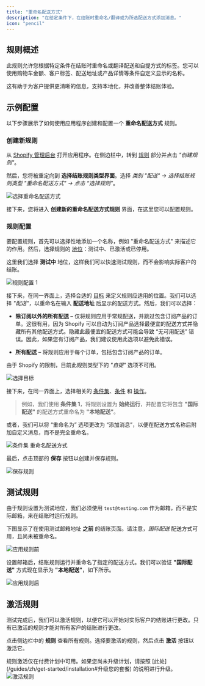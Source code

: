 ```yaml
---
title: "重命名配送方式"
description: "在给定条件下，在结账时重命名/翻译或为所选配送方式添加消息。"
icon: "pencil"
---
```


## 规则概述

此规则允许您根据特定条件在结账时重命名或翻译配送和自提方式的标签。您可以使用购物车金额、客户标签、配送地址或产品详情等条件自定义显示的名称。

这有助于为客户提供更清晰的信息，支持本地化，并改善整体结账体验。

## 示例配置

以下步骤展示了如何使用应用程序创建和配置一个 **重命名配送方式** 规则。

### 创建新规则

从 [Shopify 管理后台](/guides/zh/get-started/installation#前往应用) 打开应用程序。在侧边栏中，转到 [规则](/guides/zh/get-started/quickstart#创建示例规则) 部分并点击 _"创建规则"_。

然后，您将被重定向到 **选择结账规则类型界面**。选择 _类别 "配送" → 选择结账规则类型 "重命名配送方式" → 点击 “选择规则”_。

<img
  src="/images/essentials/shipping/select-rename-shipping-methods.webp"
  alt="选择重命名配送方式"
/>

接下来，您将进入 **创建新的重命名配送方式规则** 界面，在这里您可以配置规则。

### 规则配置

要配置规则，首先可以选择性地添加一个名称，例如 "重命名配送方式" 来描述它的作用。然后，选择规则的 [地位](/guides/zh/get-started/concepts#地位)：测试中、已激活或已停用。

这里我们选择 **测试中** 地位，这样我们可以快速测试规则，而不会影响实际客户的结账。

<img
  src="/images/essentials/shipping/rule-configure-1-rename-shipping-methods.webp"
  alt="规则配置 1"
/>

接下来，在同一界面上，选择合适的 [目标](/guides/zh/get-started/concepts#目标) 来定义规则应适用的位置。我们可以选择 _"配送"_，以重命名在输入 **配送地址** 后显示的配送方式。然后，我们可以选择：

- **除订阅以外的所有配送** – 仅将规则应用于常规配送，并跳过包含订阅产品的订单。这很有用，因为 Shopify 可以自动为订阅产品选择最便宜的配送方式并隐藏所有其他配送方式。隐藏此最便宜的配送方式可能会导致 “无可用配送” 错误。因此，如果您有订阅产品，我们建议使用此选项以避免此错误。

- **所有配送** – 将规则应用于每个订单，包括包含订阅产品的订单。

由于 Shopify 的限制，目前此规则类型下的 _"自提"_ 选项不可用。

<img
  src="/images/essentials/shipping/select-target-2.webp"
  alt="选择目标"
/>

接下来，在同一界面上，选择相关的 [条件集](/guides/zh/get-started/concepts#条件集)、[条件](/guides/zh/get-started/concepts#条件) 和 [操作](/guides/zh/get-started/concepts#动作（“做什么”）)。

> 例如，我们使用 **条件集 1**，将规则设置为 **始终运行**，并配置它将包含 **"国际配送"** 的配送方式重命名为 **"本地配送"**。

或者，我们可以将 “重命名为” 选项更改为 “添加消息”，以便在配送方式名称后附加自定义消息，而不是完全重命名。

<img
  src="/images/essentials/shipping/condition-set-rename-shipping-methods.webp"
  alt="条件集 重命名配送方式"
/>

最后，点击顶部的 <b>保存</b> 按钮以创建并保存规则。

<img src="/images/shared/save-rule.webp" alt="保存规则" />

## 测试规则

由于规则设置为测试地位，我们必须使用 `test@testing.com` 作为邮箱，而不是实际邮箱，来在结账时运行规则。

<Warning>
  下图显示了在使用测试邮箱地址 <b>之前</b> 的结账页面。请注意，<i>国际配送</i> 配送方式可用，且尚未被重命名。
</Warning>

<img
  src="/images/essentials/shipping/before-rule-apply-shipping-methods.webp"
  alt="应用规则前"
/>

设置邮箱后，结账规则运行并重命名了指定的配送方式。我们可以验证 **"国际配送"** 方式现在显示为 **"本地配送"**，如下所示。

<img
  src="/images/essentials/shipping/after-rule-apply-rename-shipping-methods.webp"
  alt="应用规则后"
/>

## 激活规则

测试完成后，我们可以激活规则，以便它可以开始对实际客户的结账进行更改。只有已激活的规则才能对所有客户的结账进行更改。

点击侧边栏中的 **规则** 查看所有规则。选择要激活的规则，然后点击 **激活** 按钮以激活它。

<Warning>
  规则激活仅在付费计划中可用。如果您尚未升级计划，请按照
  [此处](/guides/zh/get-started/installation#升级您的套餐) 的说明进行升级。
</Warning>
<img
  src="/images/essentials/shipping/activate-the-rule-rename-shipping-methods.webp"
  alt="激活规则"
/>
